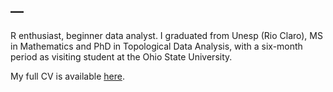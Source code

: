 ---
---

<link rel="stylesheet" href="styles.css" type="text/css">

<!-- <img src="images/emily_2.jpg" style="width:25%; border:10px solid; margin-right: 20px" align="left"> -->

R enthusiast, beginner data analyst. I graduated from Unesp (Rio Claro), MS in Mathematics and PhD in Topological Data Analysis, with a six-month period as visiting student at the Ohio State University.

My full CV is available [here](http://lattes.cnpq.br/5696818169254617).
